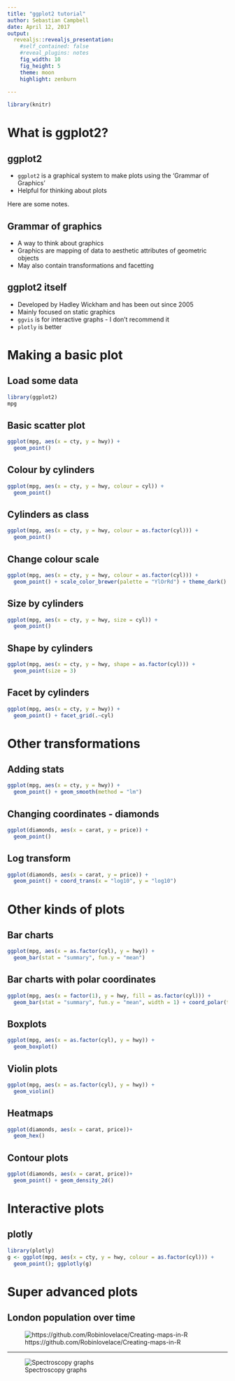 ```yaml
---
title: "ggplot2 tutorial"
author: Sebastian Campbell
date: April 12, 2017
output: 
  revealjs::revealjs_presentation:
    #self_contained: false
    #reveal_plugins: notes
    fig_width: 10
    fig_height: 5
    theme: moon
    highlight: zenburn
    
---
```


```r
library(knitr)
```

# What is ggplot2?

## ggplot2

- `ggplot2` is a graphical system to make plots using the 'Grammar of Graphics'
- Helpful for thinking about plots

<aside class="notes">
Here are some notes.
</aside>

## Grammar of graphics

- A way to think about graphics
- Graphics are mapping of data to aesthetic attributes of geometric objects
- May also contain transformations and facetting

## ggplot2 itself

- Developed by Hadley Wickham and has been out since 2005
- Mainly focused on static graphics
- `ggvis` is for interactive graphs - I don't recommend it
 * `plotly` is better

# Making a basic plot

## Load some data

```r
library(ggplot2)
mpg
```

## Basic scatter plot

```r
ggplot(mpg, aes(x = cty, y = hwy)) +
  geom_point()
```

## Colour by cylinders

```r
ggplot(mpg, aes(x = cty, y = hwy, colour = cyl)) +
  geom_point()
```

## Cylinders as class

```r
ggplot(mpg, aes(x = cty, y = hwy, colour = as.factor(cyl))) +
  geom_point()
```

## Change colour scale

```r
ggplot(mpg, aes(x = cty, y = hwy, colour = as.factor(cyl))) +
  geom_point() + scale_color_brewer(palette = "YlOrRd") + theme_dark()
```


## Size by cylinders

```r
ggplot(mpg, aes(x = cty, y = hwy, size = cyl)) +
  geom_point()
```

## Shape by cylinders

```r
ggplot(mpg, aes(x = cty, y = hwy, shape = as.factor(cyl))) +
  geom_point(size = 3)
```

## Facet by cylinders

```r
ggplot(mpg, aes(x = cty, y = hwy)) +
  geom_point() + facet_grid(.~cyl)

```

# Other transformations

## Adding stats

```r
ggplot(mpg, aes(x = cty, y = hwy)) +
  geom_point() + geom_smooth(method = "lm")
```

## Changing coordinates - diamonds

```r
ggplot(diamonds, aes(x = carat, y = price)) +
  geom_point()
```

## Log transform

```r
ggplot(diamonds, aes(x = carat, y = price)) +
  geom_point() + coord_trans(x = "log10", y = "log10")
```

# Other kinds of plots

## Bar charts

```r
ggplot(mpg, aes(x = as.factor(cyl), y = hwy)) + 
  geom_bar(stat = "summary", fun.y = "mean")
```

## Bar charts with polar coordinates

```r
ggplot(mpg, aes(x = factor(1), y = hwy, fill = as.factor(cyl))) + 
  geom_bar(stat = "summary", fun.y = "mean", width = 1) + coord_polar(theta = "y")
```

## Boxplots

```r
ggplot(mpg, aes(x = as.factor(cyl), y = hwy)) + 
  geom_boxplot()
```

## Violin plots

```r
ggplot(mpg, aes(x = as.factor(cyl), y = hwy)) + 
  geom_violin()
```

## Heatmaps

```r
ggplot(diamonds, aes(x = carat, price))+ 
  geom_hex()
```

## Contour plots

```r
ggplot(diamonds, aes(x = carat, price))+ 
  geom_point() + geom_density_2d() 
```

# Interactive plots

## plotly

```r
library(plotly)
g <- ggplot(mpg, aes(x = cty, y = hwy, colour = as.factor(cyl))) +
  geom_point(); ggplotly(g)
```

# Super advanced plots

## London population over time

![https://github.com/Robinlovelace/Creating-maps-in-R](images/facet_london.png)

----

![Spectroscopy graphs](images/seb_research.png)
